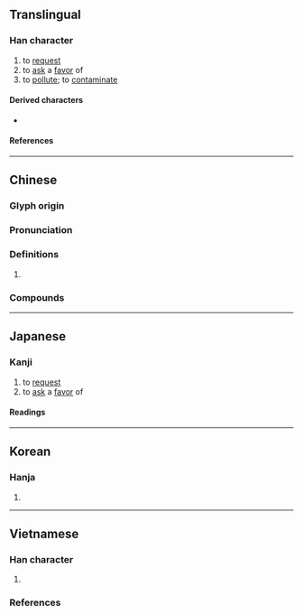 {{character info/new}}
==Translingual==

===Han character===
{{Han char|rn=85|rad=水|as=07|sn=10|four=37116|canj=ENAU|ids=⿰氵免}}

# to [[request#Verb|request]]
# to [[ask]] a [[favor]] of
# to [[pollute]]; to [[contaminate]]

====Derived characters====
* {{l|mul|𩄬}}

====References====
{{Han ref|kx=0625.210|dkj=17510|dj=1027.070|hdz=31631.020|uh=6D7C}}

----

==Chinese==
{{zh-forms|alt=凂}}

===Glyph origin===
{{Han etym}}
{{Han compound|水|免|alt1=氵|t1=water|c1=s|c2=p|ls=psc}}

===Pronunciation===
{{zh-pron
|m=měi
|c=mui5
|mc=y
|oc=y
|ma=
|cat=v
}}

===Definitions===
{{zh-hanzi}}

# {{rfdef|zh}}

===Compounds===
{{zh-der|央浼|央浼營幹|浼人親行|浼浼}}

----

==Japanese==

===Kanji===
{{ja-kanji|grade=|rs=水07}}

# to [[request#Verb|request]]
# to [[ask]] a [[favor]] of

====Readings====
{{ja-readings
|on=ばい, まい, ばん, まん
|kun=けがす
}}

----

==Korean==

===Hanja===
{{ko-hanja/new|매}}

# {{hanja form of|매|to [[besmirch]]; to [[request#Verb|request]]}}

----

==Vietnamese==

===Han character===
{{vi-readings|rs=水07
|hanviet=mỗi-gdhn
}}

# {{rfdef|vi|sort=水07}}

===References===
<references/>